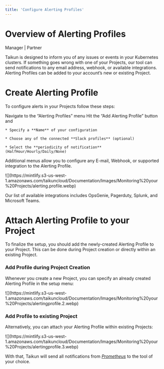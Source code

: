 ```yaml
---
title: 'Configure Alerting Profiles'
---
```


# Overview of Alerting Profiles

<Icon icon="user-tie" iconType="solid" /> Manager | <Icon icon="handshake" iconType="solid" /> Partner

Taikun is designed to inform you of any issues or events in your Kubernetes clusters. If something goes wrong with one of your Projects, our tool can send notifications to any email address, webhook, or available integrations. Alerting Profiles can be added to your account’s new or existing Project.

# Create Alerting Profile

To configure alerts in your Projects follow these steps:

<Steps>
  <Step title="First Step">
    Navigate to the “Alerting Profiles” menu
  </Step>

  <Step title="Second Step">
    Hit the “Add Alerting Profile” button and

    * Specify a **Name** of your configuration

    * Choose any of the connected **Slack profiles** (optional)

    * Select the **periodicity of notification** (HalfHour/Hourly/Daily/None)
  </Step>
</Steps>

Additional menus allow you to configure any E-mail, Webhook, or supported integration to the Alerting Profile.

<Frame caption="Add Alerting Profile">
  ![](https://mintlify.s3-us-west-1.amazonaws.com/taikuncloud/Documentation/Images/Monitoring%20your%20Projects/alerting.profile.webp)
</Frame>

<Info>Our list of available integrations includes OpsGenie, Pagerduty, Splunk, and Microsoft Teams. </Info>

# Attach Alerting Profile to your Project

To finalize the setup, you should add the newly-created Alerting Profile to your Project. This can be done during Project creation or directly within an existing Project.

### Add Profile during Project Creation

Whenever you create a new Project, you can specify an already created Alerting Profile in the setup menu:

<Frame caption="Add Alerting Profile in the setup menu">
  ![](https://mintlify.s3-us-west-1.amazonaws.com/taikuncloud/Documentation/Images/Monitoring%20your%20Projects/alertingprofile.2.webp)
</Frame>

### Add Profile to existing Project

Alternatively, you can attach your Alerting Profile within existing Projects:

<Frame caption="Add Alerting Profile in Settings">
  ![](https://mintlify.s3-us-west-1.amazonaws.com/taikuncloud/Documentation/Images/Monitoring%20your%20Projects/alertingprofile.3.webp)
</Frame>

With that, Taikun will send all notifications from [*Prometheus*](https://prometheus.io/) to the tool of your choice.